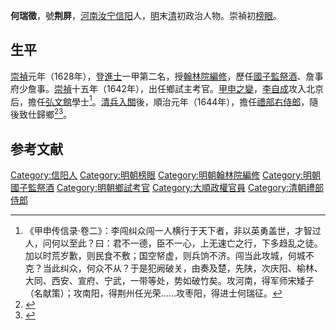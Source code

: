 '''何瑞徵'''，號'''荆屏'''，[[河南|河南]][[汝宁|汝宁]][[信阳|信阳]]人，[[明朝|明]]末[[清朝|清]]初政治人物。崇禎初[[榜眼|榜眼]]。

==生平==
[[崇禎|崇禎]]元年（1628年），登[[進士|進士]]一甲第二名，授[[翰林院|翰林院]][[編修|編修]]，歷任[[國子監祭酒|國子監祭酒]]、詹事府少詹事。[[崇禎|崇禎]]十五年（1642年），出任鄉試主考官。[[甲申之變|甲申之變]]，[[李自成|李自成]]攻入北京后，擔任[[弘文館|弘文館]]學士<ref>《甲申传信录·卷二》：李闯纠众闯一人横行于天下者，非以英勇盖世，才智过人，问何以至此？曰：君不一德，臣不一心，上无速亡之行，下多趋乱之徒。加以时荒岁歉，则民食不敷；国空帑虚，则兵饷不济。闯当此攻城，何城不克？当此纠众，何众不从？于是犯阙破关，由奏及楚，先陕，次庆阳、榆林、大同、西安、宣府、宁武，一带等处，势如破竹矣。攻河南，得军师宋矮子（名献策）；攻南阳，得荆州任光荣……攻枣阳，得进士何瑞征。</ref>。[[清兵入關|清兵入關]]後，順治元年（1644年），擔任[[禮部右侍郎|禮部右侍郎]]，隨後致仕歸鄉<ref>{{cite book|editor=河南省信阳县志总编辑室|title=重修信阳县志|date=1985年4月|pages=421|accessdate=2017-04-08}}</ref><ref>{{cite web | url=http://www.bjdclib.com/subdb/exam/examperson/200908/t20090819_22722.html | title=何瑞征 | publisher=北京東城區圖書館 | accessdate=September 16, 2011 | archive-date=2016-08-06 | archive-url=https://web.archive.org/web/20160806114245/http://www.bjdclib.com/subdb/exam/examperson/200908/t20090819_22722.html | dead-url=no }}</ref>。

==参考文献==
{{reflist}}

{{崇禎元年戊辰科殿試金榜}}

{{Authority control}}

{{DEFAULTSORT:He何}}
[[Category:信阳人|Category:信阳人]]
[[Category:明朝榜眼|Category:明朝榜眼]]
[[Category:明朝翰林院編修|Category:明朝翰林院編修]]
[[Category:明朝國子監祭酒|Category:明朝國子監祭酒]]
[[Category:明朝鄉試考官|Category:明朝鄉試考官]]
[[Category:大順政權官員|Category:大順政權官員]]
[[Category:清朝禮部侍郎|Category:清朝禮部侍郎]]


{{清朝人物小作品}}